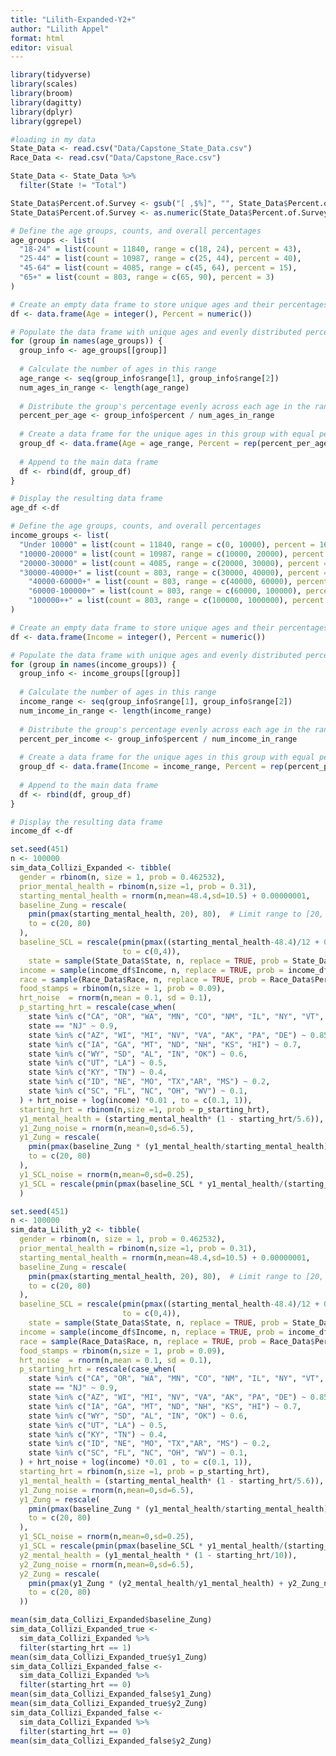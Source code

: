 ```yaml
---
title: "Lilith-Expanded-Y2+"
author: "Lilith Appel"
format: html
editor: visual
---
```


```r
library(tidyverse)
library(scales)
library(broom)
library(dagitty)
library(dplyr)
library(ggrepel)
```


```r
#loading in my data
State_Data <- read.csv("Data/Capstone_State_Data.csv")
Race_Data <- read.csv("Data/Capstone_Race.csv")
```

```r
State_Data <- State_Data %>%
  filter(State != "Total")
```

```r
State_Data$Percent.of.Survey <- gsub("[ ,$%]", "", State_Data$Percent.of.Survey)
State_Data$Percent.of.Survey <- as.numeric(State_Data$Percent.of.Survey) /100
```

```r
# Define the age groups, counts, and overall percentages
age_groups <- list(
  "18-24" = list(count = 11840, range = c(18, 24), percent = 43),
  "25-44" = list(count = 10987, range = c(25, 44), percent = 40),
  "45-64" = list(count = 4085, range = c(45, 64), percent = 15),
  "65+" = list(count = 803, range = c(65, 90), percent = 3)
)

# Create an empty data frame to store unique ages and their percentages
df <- data.frame(Age = integer(), Percent = numeric())

# Populate the data frame with unique ages and evenly distributed percentages for each age group
for (group in names(age_groups)) {
  group_info <- age_groups[[group]]
  
  # Calculate the number of ages in this range
  age_range <- seq(group_info$range[1], group_info$range[2])
  num_ages_in_range <- length(age_range)
  
  # Distribute the group's percentage evenly across each age in the range
  percent_per_age <- group_info$percent / num_ages_in_range
  
  # Create a data frame for the unique ages in this group with equal percentage
  group_df <- data.frame(Age = age_range, Percent = rep(percent_per_age, num_ages_in_range))
  
  # Append to the main data frame
  df <- rbind(df, group_df)
}

# Display the resulting data frame
age_df <-df
```

```r
# Define the age groups, counts, and overall percentages
income_groups <- list(
  "Under 10000" = list(count = 11840, range = c(0, 10000), percent = 16.2),
  "10000-20000" = list(count = 10987, range = c(10000, 20000), percent = 13.8),
  "20000-30000" = list(count = 4085, range = c(20000, 30000), percent = 11),
  "30000-40000+" = list(count = 803, range = c(30000, 40000), percent = 10.2),
    "40000-60000+" = list(count = 803, range = c(40000, 60000), percent = 14.5),
    "60000-100000+" = list(count = 803, range = c(60000, 100000), percent = 17.5),
    "100000++" = list(count = 803, range = c(100000, 1000000), percent = 16.7)
)

# Create an empty data frame to store unique ages and their percentages
df <- data.frame(Income = integer(), Percent = numeric())

# Populate the data frame with unique ages and evenly distributed percentages for each age group
for (group in names(income_groups)) {
  group_info <- income_groups[[group]]
  
  # Calculate the number of ages in this range
  income_range <- seq(group_info$range[1], group_info$range[2])
  num_income_in_range <- length(income_range)
  
  # Distribute the group's percentage evenly across each age in the range
  percent_per_income <- group_info$percent / num_income_in_range
  
  # Create a data frame for the unique ages in this group with equal percentage
  group_df <- data.frame(Income = income_range, Percent = rep(percent_per_income, num_income_in_range))
  
  # Append to the main data frame
  df <- rbind(df, group_df)
}

# Display the resulting data frame
income_df <-df
```


```r
set.seed(451)
n <- 100000
sim_data_Collizi_Expanded <- tibble(
  gender = rbinom(n, size = 1, prob = 0.462532),
  prior_mental_health = rbinom(n,size =1, prob = 0.31),
  starting_mental_health = rnorm(n,mean=48.4,sd=10.5) + 0.00000001,
  baseline_Zung = rescale(
    pmin(pmax(starting_mental_health, 20), 80),  # Limit range to [20, 80]
    to = c(20, 80)
  ),
  baseline_SCL = rescale(pmin(pmax((starting_mental_health-48.4)/12 + 0.73,0),4),
                         to = c(0,4)),
    state = sample(State_Data$State, n, replace = TRUE, prob = State_Data$Percent.of.Survey),
  income = sample(income_df$Income, n, replace = TRUE, prob = income_df$Percent),
  race = sample(Race_Data$Race, n, replace = TRUE, prob = Race_Data$Percent),
  food_stamps = rbinom(n,size = 1, prob = 0.09),
  hrt_noise  = rnorm(n,mean = 0.1, sd = 0.1),
  p_starting_hrt = rescale(case_when(
    state %in% c("CA", "OR", "WA", "MN", "CO", "NM", "IL", "NY", "VT", "DC", "ME", "MD", "CT", "MA", "RI") ~ 1,
    state == "NJ" ~ 0.9,
    state %in% c("AZ", "WI", "MI", "NV", "VA", "AK", "PA", "DE") ~ 0.85,
    state %in% c("IA", "GA", "MT", "ND", "NH", "KS", "HI") ~ 0.7,
    state %in% c("WY", "SD", "AL", "IN", "OK") ~ 0.6,
    state %in% c("UT", "LA") ~ 0.5,
    state %in% c("KY", "TN") ~ 0.4,
    state %in% c("ID", "NE", "MO", "TX","AR", "MS") ~ 0.2,
    state %in% c("SC", "FL", "NC", "OH", "WV") ~ 0.1,
  ) + hrt_noise + log(income) *0.01 , to = c(0.1, 1)),
  starting_hrt = rbinom(n,size =1, prob = p_starting_hrt),
  y1_mental_health = (starting_mental_health* (1 - starting_hrt/5.6)),
  y1_Zung_noise = rnorm(n,mean=0,sd=6.5),
  y1_Zung = rescale(
    pmin(pmax(baseline_Zung * (y1_mental_health/starting_mental_health) + y1_Zung_noise, 20), 80),
    to = c(20, 80)
  ),
  y1_SCL_noise = rnorm(n,mean=0,sd=0.25),
  y1_SCL = rescale(pmin(pmax(baseline_SCL * y1_mental_health/(starting_mental_health*1.33) +y1_SCL_noise,0),4),to = c(0,4))
  )
```

```r
set.seed(451)
n <- 100000
sim_data_Lilith_y2 <- tibble(
  gender = rbinom(n, size = 1, prob = 0.462532),
  prior_mental_health = rbinom(n,size =1, prob = 0.31),
  starting_mental_health = rnorm(n,mean=48.4,sd=10.5) + 0.00000001,
  baseline_Zung = rescale(
    pmin(pmax(starting_mental_health, 20), 80),  # Limit range to [20, 80]
    to = c(20, 80)
  ),
  baseline_SCL = rescale(pmin(pmax((starting_mental_health-48.4)/12 + 0.73,0),4),
                         to = c(0,4)),
    state = sample(State_Data$State, n, replace = TRUE, prob = State_Data$Percent.of.Survey),
  income = sample(income_df$Income, n, replace = TRUE, prob = income_df$Percent),
  race = sample(Race_Data$Race, n, replace = TRUE, prob = Race_Data$Percent),
  food_stamps = rbinom(n,size = 1, prob = 0.09),
  hrt_noise  = rnorm(n,mean = 0.1, sd = 0.1),
  p_starting_hrt = rescale(case_when(
    state %in% c("CA", "OR", "WA", "MN", "CO", "NM", "IL", "NY", "VT", "DC", "ME", "MD", "CT", "MA", "RI") ~ 1,
    state == "NJ" ~ 0.9,
    state %in% c("AZ", "WI", "MI", "NV", "VA", "AK", "PA", "DE") ~ 0.85,
    state %in% c("IA", "GA", "MT", "ND", "NH", "KS", "HI") ~ 0.7,
    state %in% c("WY", "SD", "AL", "IN", "OK") ~ 0.6,
    state %in% c("UT", "LA") ~ 0.5,
    state %in% c("KY", "TN") ~ 0.4,
    state %in% c("ID", "NE", "MO", "TX","AR", "MS") ~ 0.2,
    state %in% c("SC", "FL", "NC", "OH", "WV") ~ 0.1,
  ) + hrt_noise + log(income) *0.01 , to = c(0.1, 1)),
  starting_hrt = rbinom(n,size =1, prob = p_starting_hrt),
  y1_mental_health = (starting_mental_health* (1 - starting_hrt/5.6)),
  y1_Zung_noise = rnorm(n,mean=0,sd=6.5),
  y1_Zung = rescale(
    pmin(pmax(baseline_Zung * (y1_mental_health/starting_mental_health) + y1_Zung_noise, 20), 80),
    to = c(20, 80)
  ),
  y1_SCL_noise = rnorm(n,mean=0,sd=0.25),
  y1_SCL = rescale(pmin(pmax(baseline_SCL * y1_mental_health/(starting_mental_health*1.33) +y1_SCL_noise,0),4),to = c(0,4)),
  y2_mental_health = (y1_mental_health * (1 - starting_hrt/10)),
  y2_Zung_noise = rnorm(n,mean=0,sd=6.5),
  y2_Zung = rescale(
    pmin(pmax(y1_Zung * (y2_mental_health/y1_mental_health) + y2_Zung_noise, 20), 80),
    to = c(20, 80)
  ))
```

```r
mean(sim_data_Collizi_Expanded$baseline_Zung)
sim_data_Collizi_Expanded_true <- 
  sim_data_Collizi_Expanded %>%
  filter(starting_hrt == 1) 
mean(sim_data_Collizi_Expanded_true$y1_Zung)
sim_data_Collizi_Expanded_false <- 
  sim_data_Collizi_Expanded %>%
  filter(starting_hrt == 0) 
mean(sim_data_Collizi_Expanded_false$y1_Zung)
mean(sim_data_Collizi_Expanded_true$y2_Zung)
sim_data_Collizi_Expanded_false <- 
  sim_data_Collizi_Expanded %>%
  filter(starting_hrt == 0) 
mean(sim_data_Collizi_Expanded_false$y2_Zung)
```